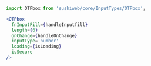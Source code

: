 
<Meta title='OTPbox' component={OTPbox} />

```jsx
import OTPbox from 'sushiweb/core/InputTypes/OTPbox';
```

<OTPStory />

```jsx
<OTPbox
  fnInputFill={handleInputfill}
  length={6}
  onChange={handleOnChange}
  inputType='number'
  loading={isLoading}
  isSecure
/>
```
